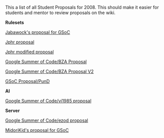 This a list of all Student Proposals for 2008. This should make it easier for students and mentor to review proposals on the wiki.


'''Rulesets'''

[[Jabawock's proposal for GSoC]]

[[Jphr proposal]]

[[Jphr modified proposal]]

[[Google Summer of Code/BZA Proposal]]

[[Google Summer of Code/BZA Proposal V2]]

[[GSoC Proposal/PunD]]

'''AI'''

[[Google Summer of Code/vi1985 proposal]]

'''Server'''

[[Google Summer of Code/ezod proposal]]

[[MidoriKid's proposal for GSoC]]